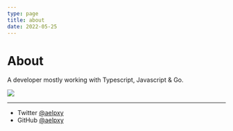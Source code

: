 ```yaml
---
type: page
title: about
date: 2022-05-25
---
```


# About

A developer mostly working with Typescript, Javascript & Go.

![](https://github-readme-stats.vercel.app/api?username=aelpxy&show_icons=true&count_private=true)

---

- Twitter [@aelpxy](https://twitter.com/aelpxy)
- GitHub [@aelpxy](https://github.com/aelpxy)
